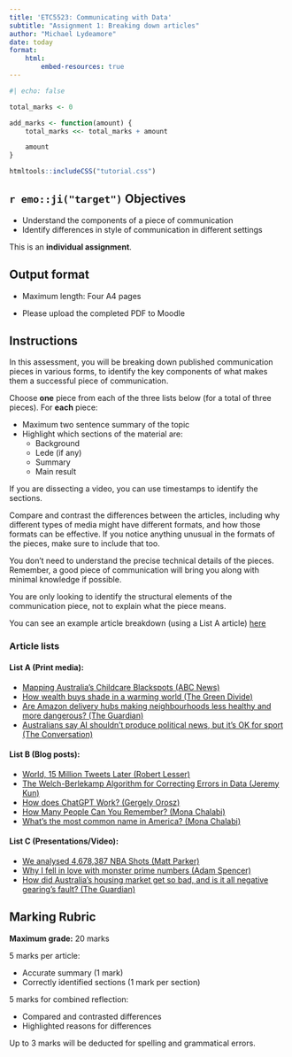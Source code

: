 ```yaml
---
title: 'ETC5523: Communicating with Data'
subtitle: "Assignment 1: Breaking down articles"
author: "Michael Lydeamore"
date: today
format:
    html:
        embed-resources: true
---
```


```r
#| echo: false

total_marks <- 0

add_marks <- function(amount) {
    total_marks <<- total_marks + amount

    amount
}

```

```r
htmltools::includeCSS("tutorial.css")
```

## `r emo::ji("target")` Objectives

-   Understand the components of a piece of communication
-   Identify differences in style of communication in different settings

::: callout-important
This is an **individual assignment**.
:::

## Output format

-   Maximum length: Four A4 pages

-   Please upload the completed PDF to Moodle

## Instructions

In this assessment, you will be breaking down published communication pieces in various forms, to identify the key components of what makes them a successful piece of communication.

Choose **one** piece from each of the three lists below (for a total of three pieces). For **each** piece:

-   Maximum two sentence summary of the topic
-   Highlight which sections of the material are:
    -   Background
    -   Lede (if any)
    -   Summary
    -   Main result

If you are dissecting a video, you can use timestamps to identify the sections.

Compare and contrast the differences between the articles, including why different types of media might have different formats, and how those formats can be effective. If you notice anything unusual in the formats of the pieces, make sure to include that too.

::: callout-tip
You don't need to understand the precise technical details of the pieces. Remember, a good piece of communication will bring you along with minimal knowledge if possible.

You are only looking to identify the structural elements of the communication piece, not to explain what the piece means.
:::

You can see an example article breakdown (using a List A article) [here](example-narrative.html)

### Article lists

#### List A (Print media):

-   [Mapping Australia's Childcare Blackspots (ABC News)](https://www.abc.net.au/news/2022-03-22/mapping-australia-s-childcare-blackspots/100894808)
-   [How wealth buys shade in a warming world (The Green Divide)](https://interactives.stuff.co.nz/2022/03/urban-heat-island-tree-cover/)
-   [Are Amazon delivery hubs making neighbourhoods less healthy and more dangerous? (The Guardian)](https://www.theguardian.com/technology/2022/nov/20/amazon-warehouse-new-york-brooklyn-red-hook)
-   [Australians say AI shouldn’t produce political news, but it’s OK for sport (The Conversation)](https://theconversation.com/australians-say-ai-shouldnt-produce-political-news-but-its-ok-for-sport-new-research-231369)

#### List B (Blog posts):

-   [World, 15 Million Tweets Later (Robert Lesser)](https://observablehq.com/@rlesser/wordle-twitter-exploration)
-   [The Welch-Berlekamp Algorithm for Correcting Errors in Data (Jeremy Kun)](https://www.jeremykun.com/2015/09/07/welch-berlekamp/)
-   [How does ChatGPT Work? (Gergely Orosz)](https://blog.pragmaticengineer.com/how-does-chatgpt-work/)
-   [How Many People Can You Remember? (Mona Chalabi)](https://fivethirtyeight.com/features/how-many-people-can-you-remember/)
-   [What's the most common name in America? (Mona Chalabi)](https://fivethirtyeight.com/features/whats-the-most-common-name-in-america/)

#### List C (Presentations/Video):

-   [We analysed 4,678,387 NBA Shots (Matt Parker)](https://www.youtube.com/watch?v=yh5c3duQQ1w)
-   [Why I fell in love with monster prime numbers (Adam Spencer)](https://www.youtube.com/watch?v=B4xOFsygwr4)
-   [How did Australia's housing market get so bad, and is it all negative gearing's fault? (The Guardian)](https://youtu.be/iqUFERBJwoY?si=8tvE7JGZISegy9CK)

## Marking Rubric

**Maximum grade:** 20 marks

5 marks per article:

-   Accurate summary (1 mark)
-   Correctly identified sections (1 mark per section)

5 marks for combined reflection:

-   Compared and contrasted differences
-   Highlighted reasons for differences

Up to 3 marks will be deducted for spelling and grammatical errors.